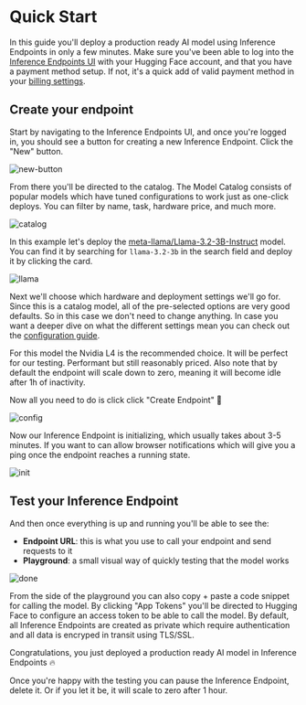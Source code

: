 # Quick Start

In this guide you'll deploy a production ready AI model using Inference Endpoints in only a few minutes.
Make sure you've been able to log into the [Inference Endpoints UI](https://endpoints.huggingface.co) with your Hugging Face account, and that you have a payment
method setup. If not, it's a quick add of valid payment method in your [billing settings](https://huggingface.co/settings/billing).

## Create your endpoint

Start by navigating to the Inference Endpoints UI, and once you're logged in, you should see a button for creating a new Inference
Endpoint. Click the "New" button.

![new-button](https://raw.githubusercontent.com/huggingface/hf-endpoints-documentation/update/large-rewrite/assets/quick_start/1-new-button.png)

From there you'll be directed to the catalog. The Model Catalog consists of popular models which have tuned configurations to work just as one-click
deploys. You can filter by name, task, hardware price, and much more.

![catalog](https://raw.githubusercontent.com/huggingface/hf-endpoints-documentation/update/large-rewrite/assets/quick_start/2-catalog.png)

In this example let's deploy the [meta-llama/Llama-3.2-3B-Instruct](https://huggingface.co/meta-llama/Llama-3.2-3B-Instruct) model. You can find
it by searching for `llama-3.2-3b` in the search field and deploy it by clicking the card.

![llama](https://raw.githubusercontent.com/huggingface/hf-endpoints-documentation/update/large-rewrite/assets/quick_start/3-llama.png)

Next we'll choose which hardware and deployment settings we'll go for. Since this is a catalog model, all of the pre-selected options are very good
defaults. So in this case we don't need to change anything. In case you want a deeper dive on what the different settings mean you can check out
the [configuration guide](./guides/configuration).

For this model the Nvidia L4 is the recommended choice. It will be perfect for our testing. Performant but still reasonably priced. Also note that by
default the endpoint will scale down to zero, meaning it will become idle after 1h of inactivity.

Now all you need to do is click click "Create Endpoint" 🚀

![config](https://raw.githubusercontent.com/huggingface/hf-endpoints-documentation/update/large-rewrite/assets/quick_start/4-config.png)

Now our Inference Endpoint is initializing, which usually takes about 3-5 minutes. If you want to can allow browser notifications which will give you a
ping once the endpoint reaches a running state.

![init](https://raw.githubusercontent.com/huggingface/hf-endpoints-documentation/update/large-rewrite/assets/quick_start/5-init.png)

## Test your Inference Endpoint

And then once everything is up and running you'll be able to see the:
- **Endpoint URL**: this is what you use to call your endpoint and send requests to it
- **Playground**: a small visual way of quickly testing that the model works

![done](https://raw.githubusercontent.com/huggingface/hf-endpoints-documentation/update/large-rewrite/assets/quick_start/6-done.png)

From the side of the playground you can also copy + paste a code snippet for calling the model. By clicking "App Tokens" you'll be directed to Hugging Face
to configure an access token to be able to call the model. By default, all Inference Endpoints are created as private which require authentication and
all data is encryped in transit using TLS/SSL.

Congratulations, you just deployed a production ready AI model in Inference Endpoints 🔥

Once you're happy with the testing you can pause the Inference Endpoint, delete it. Or if you let it be, it will scale to zero after 1 hour.

